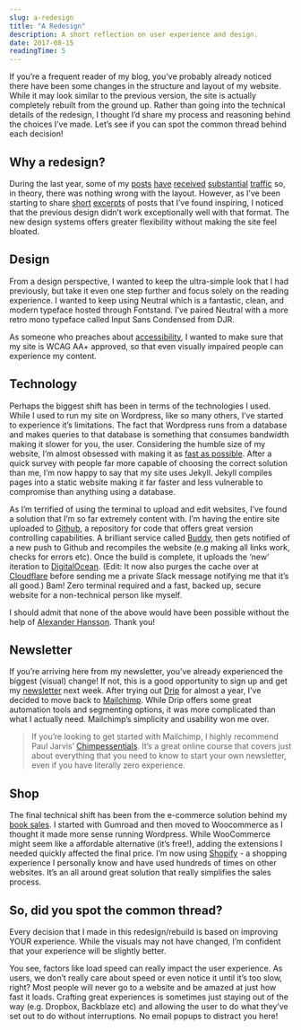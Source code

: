 ```yaml
---
slug: a-redesign
title: "A Redesign"
description: A short reflection on user experience and design.
date: 2017-08-15
readingTime: 5
---
```


If you’re a frequent reader of my blog, you’ve probably already noticed there have been some changes in the structure and layout of my website. While it may look similar to the previous version, the site is actually completely rebuilt from the ground up. Rather than going into the technical details of the redesign, I thought I’d share my process and reasoning behind the choices I’ve made. Let’s see if you can spot the common thread behind each decision!

## Why a redesign?

During the last year, some of my <a href="/truefans/">posts</a> <a href="/investingproducts/">have</a> <a href="/better-uxdesigner/">received</a> <a href="/future-ux-designer/">substantial</a> <a href="/designers-write/">traffic</a> so, in theory, there was nothing wrong with the layout. However, as I’ve been starting to share <a href="/design-quotes/">short</a> <a href="/enough/">excerpts</a> of posts that I’ve found inspiring, I noticed that the previous design didn’t work exceptionally well with that format. The new design systems offers greater flexibility without making the site feel bloated.

## Design

From a design perspective, I wanted to keep the ultra-simple look that I had previously, but take it even one step further and focus solely on the reading experience. I wanted to keep using Neutral which is a fantastic, clean, and modern typeface hosted through Fontstand. I’ve paired Neutral with a more retro mono typeface called Input Sans Condensed from DJR.

As someone who preaches about <a href="/designing-for-accessibility/">accessibility</a>, I wanted to make sure that my site is WCAG AA+ approved, so that even visually impaired people can experience my content.

## Technology

Perhaps the biggest shift has been in terms of the technologies I used. While I used to run my site on Wordpress, like so many others, I’ve started to experience it’s limitations. The fact that Wordpress runs from a database and makes queries to that database is something that consumes bandwidth making it slower for you, the user. Considering the humble size of my website, I’m almost obsessed with making it as <a href="/secret-feature/">fast as possible</a>. After a quick survey with people far more capable of choosing the correct solution than me, I’m now happy to say that my site uses Jekyll. Jekyll compiles pages into a static website making it far faster and less vulnerable to compromise than anything using a database.

As I’m terrified of using the terminal to upload and edit websites, I’ve found a solution that I’m so far extremely content with. I’m having the entire site uploaded to <a href="https://github.com">Github</a>, a repository for code that offers great version controlling capabilities. A brilliant service called <a href="https://buddy.works">Buddy</a>, then gets notified of a new push to Github and recompiles the website (e.g making all links work, checks for errors etc). Once the build is complete, it uploads the ‘new’ iteration to <a href="https://m.do.co/c/0461e4c13647">DigitalOcean</a>. (Edit: It now also purges the cache over at <a href="https://cloudflare.com">Cloudflare</a> before sending me a private Slack message notifying me that it’s all good.) Bam! Zero terminal required and a fast, backed up, secure website for a non-technical person like myself.

I should admit that none of the above would have been possible without the help of <a href="http://hnssn.se">Alexander Hansson</a>. Thank you!

## Newsletter

If you’re arriving here from my newsletter, you’ve already experienced the biggest (visual) change! If not, this is a good opportunity to sign up and get my <a href="/newsletter/">newsletter</a> next week. After trying out <a href="https://mbsy.co/cztnf">Drip</a> for almost a year, I've decided to move back to <a href="http://eepurl.com/bvIKNL">Mailchimp</a>. While Drip offers some great automation tools and segmenting options, it was more complicated than what I actually need. Mailchimp’s simplicity and usability won me over.

> If you’re looking to get started with Mailchimp, I highly recommend Paul Jarvis’ <a href="https://chimpessentials.com/chimp/156/">Chimpessentials</a>. It’s a great online course that covers just about everything that you need to know to start your own newsletter, even if you have literally zero experience.

## Shop

The final technical shift has been from the e-commerce solution behind my <a href="/books/">book sales</a>. I started with Gumroad and then moved to Woocommerce as I thought it made more sense running Wordpress. While WooCommerce might seem like a affordable alternative (it’s free!), adding the extensions I needed quickly affected the final price. I’m now using <a href="https://www.shopify.com">Shopify</a> - a shopping experience I personally know and have used hundreds of times on other websites. It’s an all around great solution that really simplifies the sales process.

## So, did you spot the common thread?

Every decision that I made in this redesign/rebuild is based on improving YOUR experience. While the visuals may not have changed, I’m confident that your experience will be slightly better.

You see, factors like load speed can really impact the user experience. As users, we don’t really care about speed or even notice it until it’s too slow, right? Most people will never go to a website and be amazed at just how fast it loads. Crafting great experiences is sometimes just staying out of the way (e.g. Dropbox, Backblaze etc) and allowing the user to do what they’ve set out to do without interruptions. No email popups to distract you here!